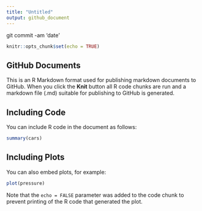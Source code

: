 ```yaml
---
title: "Untitled"
output: github_document
---
```

git commit -am 'date'
<!-- #git push origin +master -->

<!-- # https://github.com/satijalab/seurat/issues/1787 -->
<!-- # - merge just concatenates the counts or data table from two object together.  -->
<!-- # If either object has unique genes, it will be added in the merged objects. -->
<!-- #  -->
<!-- # - IntegrateData is a step in the integration, integrating two objects by anchor(matched biological state ('anchors')) cells.  -->
<!-- # - The detail you could find in the paper, here. -->
<!-- #  -->
<!-- # - You should only use merge for technical replicates, and in theory for a group of samples with a low batch effect.  -->
<!-- #  -->
<!-- # - Integration in Seurat (and related) was developed because there tends to be a relatively strong batch in the manifolds.  -->
<!-- # - By this I mean that even if two cell populations are the same between two samples,  -->
<!-- # - they will appear as two partially or fully separate clusters.  -->
<!-- # - Integration tries to "smooth out" the differences in batches so that cells that are likely similar will cluster together.  -->
<!-- # - As with anything single-cell related I would suggest exploring and validating the results from both merging and integration  -->
<!-- # to get a better feel for your data. -->
<!-- #  -->
<!-- # Merge samples into one Seurat object -->
<!-- # Make QC plots, split by sample. Merged object allows to easily examine different features on one plot -->
<!-- # Filter cells and genes, depending on batch structure (see below). -->
<!-- # Split merged object into samples again -->
<!-- # Integrate -->
<!-- # UMAP, clustering, etc. -->

<!-- # 1. Create all seurat objects. -->
<!-- # 2. Perform the quality-check and filtering for each one of them. -->
<!-- # 3. Calculate percent.mito. -->
<!-- # Normalize each dataset separately with SCTransform. Regress out percent.mito if desired. -->
<!-- # Calculate cell cycle scores. -->
<!-- # Prepare for integration with SelectIntegrationFeatures() and PrepSCTIntegration(). -->
<!-- # Integrate datasets. -->
<!-- # ScaleData, regressing out cell cycle score if desired -->
<!-- # Run PCA, UMAP, FindClusters, FindNeighbors on integrated assay. -->
<!-- # Switch to "SCT" assay and continue with the DE analysis. -->

<!-- #merge() conserved the original raw data of the objects; and IntegrateData() normalized the raw data? -->

```r
knitr::opts_chunk$set(echo = TRUE)
```

## GitHub Documents

This is an R Markdown format used for publishing markdown documents to GitHub. When you click the **Knit** button all R code chunks are run and a markdown file (.md) suitable for publishing to GitHub is generated.

## Including Code

You can include R code in the document as follows:

```r
summary(cars)
```

## Including Plots

You can also embed plots, for example:

```r
plot(pressure)
```

Note that the `echo = FALSE` parameter was added to the code chunk to prevent printing of the R code that generated the plot.
